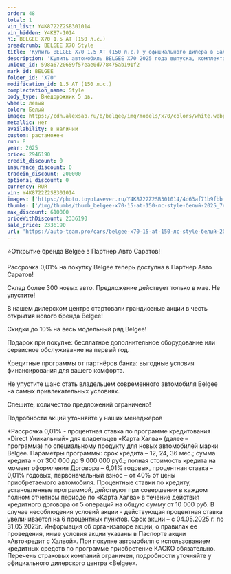 ```yaml
---
order: 48
total: 1
vin_list: Y4K8722Z2SB301014
vin_hidden: Y4K87-1014
h1: BELGEE X70 1.5 AT (150 л.с.)
breadcrumb: BELGEE X70 Style
title: 'Купить BELGEE X70 1.5 AT (150 л.с.) у официального дилера в Балаково'
description: 'Купить автомобиль BELGEE X70 2025 года выпуска, комплектация Style, цвет - Белый, двигатель - 1.5 AT (150 л.с.) у официального дилера в г. Балаково. Стоимость данного автомобиля BELGEE X70 – 2336190'
unique_id: 598a6720659f57eae0d778475ab191f2
mark_id: BELGEE
folder_id: 'X70'
modification_id: 1.5 AT (150 л.с.)
complectation_name: Style
body_type: Внедорожник 5 дв.
wheel: левый
color: Белый
image: https://cdn.alexsab.ru/b/belgee/img/models/x70/colors/white.webp
metallic: нет
availability: в наличии
custom: растаможен
run: 8
year: 2025
price: 2946190
credit_discount: 0
insurance_discount: 0
tradein_discount: 200000
optional_discount: 0
currency: RUR
vin: Y4K8722Z2SB301014
images: ['https://photo.toyotasever.ru/Y4K8722Z2SB301014/4d63af71b9fbbf10b74358ec4517ee6f.jpg', 'https://photo.toyotasever.ru/Y4K8722Z2SB301014/c1f95ac0aed3ff8e516093da978568d2.jpg', 'https://photo.toyotasever.ru/Y4K8722Z2SB301014/fcdc6ee7d3b9e647838c9015c210083d.jpg', 'https://photo.toyotasever.ru/Y4K8722Z2SB301014/3ca6215705b188fa7644276daec9f341.jpg', 'https://photo.toyotasever.ru/Y4K8722Z2SB301014/72f9bfdda81daaa1794e0eca6bac244f.jpg', 'https://photo.toyotasever.ru/Y4K8722Z2SB301014/1931395cc6c45efa0ee9e4811eea064d.jpg', 'https://photo.toyotasever.ru/Y4K8722Z2SB301014/04ad918d630e0da3ee86e4eb65c4b5dc.jpg', 'https://photo.toyotasever.ru/Y4K8722Z2SB301014/315ed715e558d9926559276c2e1eaeb4.jpg', 'https://photo.toyotasever.ru/Y4K8722Z2SB301014/fa3cc41e904c8112716e2c398fcbb5e8.jpg', 'https://photo.toyotasever.ru/Y4K8722Z2SB301014/52263a1d4be201e770ee33742ada590f.jpg', 'https://photo.toyotasever.ru/Y4K8722Z2SB301014/73b87b0f527e7e3f468f6930d941dd1c.jpg']
thumbs: ['/img/thumbs/thumb_belgee-x70-15-at-150-лс-style-белый-2025_7ee6f_0.webp', '/img/thumbs/thumb_belgee-x70-15-at-150-лс-style-белый-2025_568d2_1.webp', '/img/thumbs/thumb_belgee-x70-15-at-150-лс-style-белый-2025_0083d_2.webp', '/img/thumbs/thumb_belgee-x70-15-at-150-лс-style-белый-2025_9f341_3.webp', '/img/thumbs/thumb_belgee-x70-15-at-150-лс-style-белый-2025_c244f_4.webp']
max_discount: 610000
priceWithDiscount: 2336190
sale_price: 2336190
url: 'https://auto-team.pro/cars/belgee-x70-15-at-150-лс-style-белый-2025/'
---
```

<p>
 ⭐Открытие бренда Belgee в Партнер Авто Саратов!
</p>
<p>
</p>
<p>
 Рассрочка 0,01% на покупку Belgee теперь доступна в Партнер Авто Саратов!
</p>
<p>
 Склад более 300 новых авто. Предложение действует только в мае. He упустите!
</p>
<p>
</p>
<p>
 В нашем дилерском центре стартовали грандиозные акции в честь открытия нового бренда Belgee!
</p>
<p>
</p>
<p>
 Скидки дo 10% нa весь модельный ряд Belgee!
</p>
<p>
 Подарок при покупке: бесплатное дополнительное оборудование или сервисное обслуживание на первый год.
</p>
<p>
 Кредитные программы от партнёров банка: выгодные условия финансирования для вашего комфорта.
</p>
<p>
</p>
<p>
 Не упустите шанс стать владельцем современного автомобиля Belgee на самых привлекательных условиях.
</p>
<p>
 Спешите, количество предложений ограничено!
</p>
<p>
</p>
<p>
 Подробности акций уточняйте у наших менеджеров
</p>
<p>
</p>
<p>
 *Рассрочка 0,01% - процентная ставка по программе кредитования «Dirесt Уникальный» для владельцев «Карта Халва» (далее – программа) по специальному продукту для новых автомобилей марки Belgee. Параметры программы: срок кредита – 12, 24, 36 мес.; сумма кредита - от 300 000 до 9 000 000 руб.; полная стоимость кредита на момент оформления Договора – 6,01% годовых, процентная ставка – 0,01% годовых, первоначальный взнос – от 40% от цены приобретаемого автомобиля. Процентные ставки по кредиту, установленные программой, действуют при совершении в каждом полном отчетном периоде по «Карта Халва» в течение действия кредитного договора от 5 операций на общую сумму от 10 000 руб. В случае несоблюдения условий акции - действующая процентная ставка увеличивается на 6 процентных пунктов. Срок акции – с 04.05.2025 г. по 31.05.2025г. Информация об организаторе акции, о правилах ее проведения, иные условия акции указаны в Паспорте акции «Автокредит с Халвой». При покупке автомобиля с использованием кредитных средств по программе приобретение КАСКО обязательно. Перечень страховых компаний ограничен, подробности уточняйте у официального дилерского центра «Belgee».
</p>
